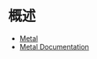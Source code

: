 # 概述

- [Metal](https://developer.apple.com/metal/)
- [Metal Documentation](https://developer.apple.com/documentation/metal/)
